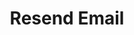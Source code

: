 ---
title: 'Resend Email'
description: 'Resend an email for a return group'
openapi: '../../openapi.json POST /v2/return-groups/{return_group_id}/emails'
--- 